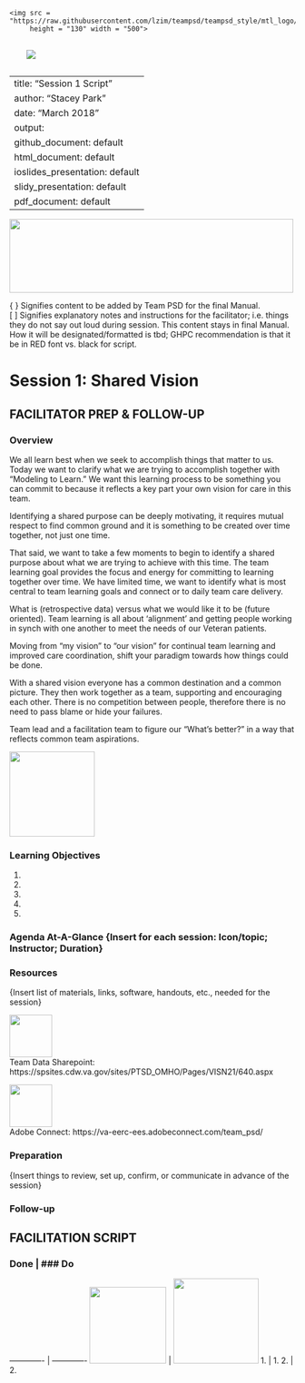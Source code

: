 
    <img src = "https://raw.githubusercontent.com/lzim/teampsd/teampsd_style/mtl_logo/mtl_testdontguess_sm.png"
         height = "130" width = "500">    

<img src="https://raw.githubusercontent.com/lzim/teampsd/teampsd_style/mtl_logo/mtl_testdontguess_sm.png" 
style="display: block; margin: 30;" />

---
title: "Session 1 Script"
author: "Stacey Park"
date: "March 2018"
output: 
  github_document: default
  html_document: default
  ioslides_presentation: default
  slidy_presentation: default
  pdf_document: default
---

<!-- MTL Logo, HTML img tag -->
<img src = "https://raw.githubusercontent.com/lzim/teampsd/teampsd_style/mtl_logo/mtl_testdontguess_sm.png"
     height = "130" width = "500">  

{ } Signifies content to be added by Team PSD for the final Manual.  
[ ] Signifies explanatory notes and instructions for the facilitator; i.e. things they do not say out loud during session. This content stays in final Manual. How it will be designated/formatted is tbd; GHPC recommendation is that it be in RED font vs. black for script.

# Session 1: Shared Vision 
## FACILITATOR PREP & FOLLOW-UP
### Overview
We all learn best when we seek to accomplish things that matter to us. Today we want to clarify what we are trying to accomplish together with “Modeling to Learn.” We want this learning process to be something you can commit to because it reflects a key part your own vision for care in this team.  

Identifying a shared purpose can be deeply motivating, it requires mutual respect to find common ground and it is something to be created over time together, not just one time.  

That said, we want to take a few moments to begin to identify a shared purpose about what we are trying to achieve with this time. The team learning goal provides the focus and energy for committing to learning together over time. We have limited time, we want to identify what is most central to team learning goals and connect or to daily team care delivery.  

What is (retrospective data) versus what we would like it to be (future oriented). Team learning is all about ‘alignment’ and getting people working in synch with one another to meet the needs of our Veteran patients.  

Moving from “my vision” to “our vision” for continual team learning and improved care coordination, shift your paradigm towards how things could be done.  

With a shared vision everyone has a common destination and a common picture. They then work together as a team, supporting and encouraging each other. There is no competition between people, therefore there is no need to pass blame or hide your failures.  

Team lead and a facilitation team to figure our “What’s better?” in a way that reflects common team aspirations.  

<!-- Learning Objectives Icon -->
<img src = "https://raw.githubusercontent.com/lzim/teampsd/hexagon_icons/np_star_778913_003F72.png"
     height = "150" width = "150">   

### Learning Objectives

1.
2.
3.
4.
5.

### Agenda At-A-Glance {Insert for each session: Icon/topic; Instructor; Duration}

### Resources
{Insert list of materials, links, software, handouts, etc., needed for the session}

<!--SharePoint icon-->
<img src = "https://raw.githubusercontent.com/lzim/teampsd/hexagon_icons/np_bar-chart-decline_869492_598527.png"
     height = "75" width = "75" style = "border: 0;">  
Team Data Sharepoint: https://spsites.cdw.va.gov/sites/PTSD_OMHO/Pages/VISN21/640.aspx

<!--Adobe Connect icon-->
<img src = "https://raw.githubusercontent.com/lzim/teampsd/hexagon_icons/np_feedback_546911_598527.png"
     height = "75" width = "75" style = "border: 0;">  
Adobe Connect: https://va-eerc-ees.adobeconnect.com/team_psd/

### Preparation
{Insert things to review, set up, confirm, or communicate in advance of the session}

### Follow-up

## FACILITATION SCRIPT




### Done | ### Do
------------- | -------------
<img src = "https://raw.githubusercontent.com/lzim/teampsd/hexagon_icons/np_hexagon-check-mark_309690_003F72.png" height = "135" width = "135"> | <img src = "https://raw.githubusercontent.com/lzim/teampsd/hexagon_icons/np_synchronize_778914_003F72.png"
     height = "150" width = "150">
1. | 1.
2. | 2.



